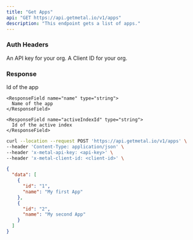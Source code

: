 ```yaml
---
title: "Get Apps"
api: "GET https://api.getmetal.io/v1/apps"
description: "This endpoint gets a list of apps."
---
```


### Auth Headers

<ParamField required header="x-metal-api-key" type="string">
  An API key for your org.
</ParamField>

<ParamField required header="x-metal-client-id" type="string">
  A Client ID for your org.
</ParamField>

### Response

<ResponseField name="data" type="App Array">
  <Expandable title="properties">
    <ResponseField name="id" type="string">
      Id of the app
    </ResponseField>

    <ResponseField name="name" type="string">
      Name of the app
    </ResponseField>

    <ResponseField name="activeIndexId" type="string">
      Id of the active index
    </ResponseField>

  </Expandable>
</ResponseField>

<RequestExample>

```bash Example Request
curl --location --request POST 'https://api.getmetal.io/v1/apps' \
--header 'Content-Type: application/json' \
--header 'x-metal-api-key: <api-key>' \
--header 'x-metal-client-id: <client-id>' \
```

</RequestExample>

<ResponseExample>

```json Response
{
  "data": [
    {
      "id": "1",
      "name": "My first App"
    },
    {
      "id": "2",
      "name": "My second App"
    }
  ]
}
```

</ResponseExample>
